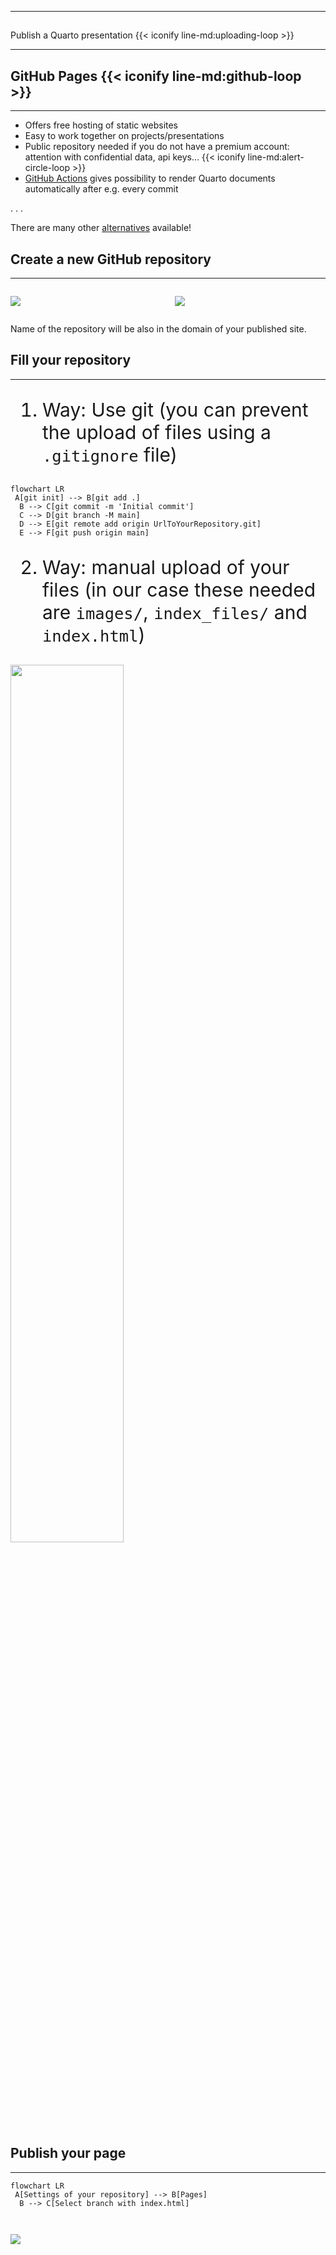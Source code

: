 
---

##  {#publish-a-quarto-presentation data-menu-title="Publish a Quarto presentation" background="#0d1117"}

<div class="page-center">
<div class="custom-subtitle"> Publish a Quarto presentation {{< iconify line-md:uploading-loop >}}  </div>
</div>

---

## GitHub Pages {{< iconify line-md:github-loop >}} 
<hr>

* Offers free hosting of static websites
* Easy to work together on projects/presentations
* Public repository needed if you do not have a premium account: attention with confidential data, api keys… {{< iconify line-md:alert-circle-loop >}} 
* [GitHub Actions](https://quarto.org/docs/publishing/github-pages.html#github-action) gives possibility to render Quarto documents automatically after e.g. every commit 

. . . 

There are many other [alternatives](https://quarto.org/docs/publishing/) available!

## Create a new GitHub repository
<hr>

::::{.columns}

:::{.column}
![](images/screenshots/new_repositories.png)
:::

:::{.column}
![](images/screenshots/name_repository.png)
:::

::::

Name of the repository will be also in the domain of your published site.

## Fill your repository
<hr>

:::{style='font-size: 30px'}
1. Way: Use git (you can prevent the upload of files using a `.gitignore` file)
:::

```mermaid
flowchart LR
 A[git init] --> B[git add .]
  B --> C[git commit -m 'Initial commit']
  C --> D[git branch -M main]
  D --> E[git remote add origin UrlToYourRepository.git]
  E --> F[git push origin main]
```

:::{style='font-size: 30px'}
2. Way: manual upload of your files (in our case these needed are `images/`, `index_files/` and `index.html`)
:::

![](images/screenshots/upload_manually.png){width="60%" fig-align="center"}

## Publish your page
<hr>

```mermaid
flowchart LR
 A[Settings of your repository] --> B[Pages]
  B --> C[Select branch with index.html]
```

::::{.columns style='display: flex !important; height: 40%; font-size: 28px;'}

:::{.column width="70%"}
![](images/screenshots/publish_page.png){fig-align="center"}
:::

:::{.column width="30%" style='display: flex; justify-content: center; align-items: center;'}
It will probably take about a minute for the page to be built and deployed.
![](images/screenshots/page_published.png){fig-align="center"}
:::

::::

